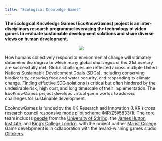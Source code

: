 ```yaml
---
title: "Ecological Knowledge Games"
---
```


**The Ecological Knowledge Games (EcoKnowGames) project is an inter-disciplinary research programme leveraging the technology of video games to evaluate sustainable development solutions and share diverse views on human development.**

<center>

![](img/logo_inverted_500.png)

</center>


How humans collectively respond to environmental change will ultimately determine the degree to which many global challenges of the 21st century are successfully met. Global challenges are reflected across multiple United Nations Sustainable Development Goals (SDGs), including conserving biodiversity, ensuring food and water security, and responding to climate change. Finding effective SDG solutions is critical but often hindered by the undesirable risk, high cost, and long timescale of their implementation. The EcoKnowGames project develops virtual game worlds to address challenges for sustainable development. 


EcoKnowGames is funded by the UK Research and Innovation (UKRI) cross research council responsive mode [pilot scheme](https://www.ukri.org/news/first-projects-from-ukris-new-interdisciplinary-scheme-announced/) (MR/Z505833/1). The core team includes [people](#people.html) from the [University of Stirling](https://www.stir.ac.uk/), the [James Hutton Institute](https://www.hutton.ac.uk/), and [King's College London](https://www.kcl.ac.uk/), with the project partner [Marist College](https://www.marist.edu/). Game development is in collaboration with the award-winning games studio [Glitchers](https://www.glitchers.com/).



